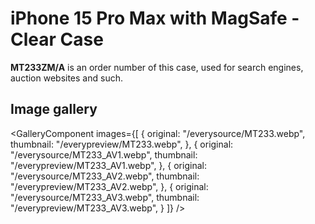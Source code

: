 
# iPhone 15 Pro Max  with MagSafe - Clear Case

<Callout type='info' emoji='👉🏻'>**MT233ZM/A** is an order number of this case, used for search engines, auction websites and such.</Callout>

## Image gallery

<GalleryComponent
    images={[
      {
        original: "/everysource/MT233.webp",
        thumbnail: "/everypreview/MT233.webp",
      },
      {
        original: "/everysource/MT233_AV1.webp",
        thumbnail: "/everypreview/MT233_AV1.webp",
      },
      {
        original: "/everysource/MT233_AV2.webp",
        thumbnail: "/everypreview/MT233_AV2.webp",
      },
      {
        original: "/everysource/MT233_AV3.webp",
        thumbnail: "/everypreview/MT233_AV3.webp",
      }
    ]}
  />

